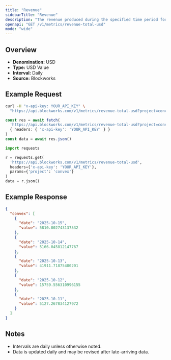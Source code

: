 ```yaml
---
title: "Revenue"
sidebarTitle: "Revenue"
description: "The revenue produced during the specified time period for given project."
openapi: "GET /v1/metrics/revenue-total-usd"
mode: "wide"
---
```


## Overview

- **Denomination:** USD
- **Type:** USD Value
- **Interval:** Daily
- **Source:** Blockworks

## Example Request

<CodeGroup>

```bash cURL
curl -H "x-api-key: YOUR_API_KEY" \
  "https://api.blockworks.com/v1/metrics/revenue-total-usd?project=convex"
```

```typescript TypeScript
const res = await fetch(
  'https://api.blockworks.com/v1/metrics/revenue-total-usd?project=convex',
  { headers: { 'x-api-key': 'YOUR_API_KEY' } }
)
const data = await res.json()
```

```python Python
import requests

r = requests.get(
  'https://api.blockworks.com/v1/metrics/revenue-total-usd',
  headers={'x-api-key': 'YOUR_API_KEY'},
  params={'project': 'convex'}
)
data = r.json()
```

</CodeGroup>

## Example Response

```json
{
  "convex": [
    {
      "date": "2025-10-15",
      "value": 5810.002743137532
    },
    {
      "date": "2025-10-14",
      "value": 5166.045812147767
    },
    {
      "date": "2025-10-13",
      "value": 41911.71875480201
    },
    {
      "date": "2025-10-12",
      "value": 15759.556310996155
    },
    {
      "date": "2025-10-11",
      "value": 5127.267834127972
    }
  ]
}
```

## Notes
- Intervals are daily unless otherwise noted.
- Data is updated daily and may be revised after late-arriving data.